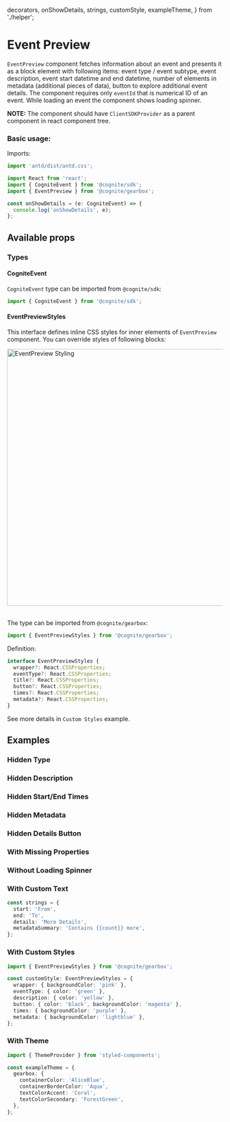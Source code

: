   decorators,
  onShowDetails,
  strings,
  customStyle,
  exampleTheme,
} from './helper';

<Meta title="Others/EventPreview" decorators={decorators} />

# Event Preview

`EventPreview` component fetches information about an event and presents it as a block element with following items: event type / event subtype,
event description, event start datetime and end datetime, number of elements in metadata (additional pieces of data), button to explore
additional event details. The component requires only `eventId` that is numerical ID of an event. While loading an event the component
shows loading spinner.

**NOTE:** The component should have `ClientSDKProvider` as a parent component in react component tree.
### Basic usage:

Imports:

```typescript
import 'antd/dist/antd.css';

import React from 'react';
import { CogniteEvent } from '@cognite/sdk';
import { EventPreview } from '@cognite/gearbox';

```
```typescript
const onShowDetails = (e: CogniteEvent) => {
  console.log('onShowDetails', e);
};

```
<Preview>
  <Story name="Basic Usage" >
    <EventPreview eventId={25496029326330} onShowDetails={onShowDetails} />
  </Story>
</Preview>

## Available props

<Props of={EventPreview} />

### Types

#### CogniteEvent
`CogniteEvent` type can be imported from `@cognite/sdk`:

```typescript
import { CogniteEvent } from '@cognite/sdk';
```

#### EventPreviewStyles
This interface defines inline CSS styles for inner elements of `EventPreview` component.
You can override styles of following blocks:

<img src="event_preview/styling_schema.jpg" alt="EventPreview Styling" width="600px"/>
<br/><br/>

The type can be imported from `@cognite/gearbox`:

```typescript
import { EventPreviewStyles } from '@cognite/gearbox';
```

Definition:

```typescript
interface EventPreviewStyles {
  wrapper?: React.CSSProperties;
  eventType?: React.CSSProperties;
  title?: React.CSSProperties;
  button?: React.CSSProperties;
  times?: React.CSSProperties;
  metadata?: React.CSSProperties;
}
```

See more details in `Custom Styles` example.

## Examples

### Hidden Type

<Preview>
  <Story name="Hidden Type" >
    <EventPreview
      eventId={25496029326330}
      onShowDetails={onShowDetails}
      hideProperties={['type']}
    />
  </Story>
</Preview>

### Hidden Description

<Preview>
  <Story name="Hidden Description" >
    <EventPreview
      eventId={25496029326330}
      onShowDetails={onShowDetails}
      hideProperties={['description']}
    />
  </Story>
</Preview>

### Hidden Start/End Times

<Preview>
  <Story name="Hidden Start/End Times" >
    <EventPreview
      eventId={25496029326330}
      onShowDetails={onShowDetails}
      hideProperties={['startTime', 'endTime']}
    />
  </Story>
</Preview>

### Hidden Metadata

<Preview>
  <Story name="Hidden Metadata" >
    <EventPreview
      eventId={25496029326330}
      onShowDetails={onShowDetails}
      hideProperties={['metadata']}
    />
  </Story>
</Preview>

### Hidden Details Button

<Preview>
  <Story name="Hidden Details Button" >
    <EventPreview eventId={25496029326330} />
  </Story>
</Preview>

### With Missing Properties

<Preview>
  <Story name="With Missing Properties" >
    <EventPreview
      eventId={25496029326330}
      onShowDetails={onShowDetails}
    />
  </Story>
</Preview>

### Without Loading Spinner

<Preview>
  <Story name="Without Loading Spinner" >
    <EventPreview
      eventId={25496029326330}
      onShowDetails={onShowDetails}
      hideLoadingSpinner={true}
    />
  </Story>
</Preview>

### With Custom Text

```typescript
const strings = {
  start: 'From',
  end: 'To',
  details: 'More Details',
  metadataSummary: 'Contains {{count}} more',
};
```

<Preview>
  <Story name="With Custom Text" >
    <EventPreview
      eventId={25496029326330}
      onShowDetails={onShowDetails}
      strings={strings}
    />
  </Story>
</Preview>

### With Custom Styles

```typescript
import { EventPreviewStyles } from '@cognite/gearbox';

const customStyle: EventPreviewStyles = {
  wrapper: { backgroundColor: 'pink' },
  eventType: { color: 'green' },
  description: { color: 'yellow' },
  button: { color: 'black', backgroundColor: 'magenta' },
  times: { backgroundColor: 'purple' },
  metadata: { backgroundColor: 'lightblue' },
};
```

<Preview>
  <Story name="With Custom Styles" >
    <EventPreview
      eventId={25496029326330}
      onShowDetails={onShowDetails}
      styles={customStyle}
    />
  </Story>
</Preview>

### With Theme

```typescript
import { ThemeProvider } from 'styled-components';

const exampleTheme = {
  gearbox: {
    containerColor: 'AliceBlue',
    containerBorderColor: 'Aqua',
    textColorAccent: 'Coral',
    textColorSecondary: 'ForestGreen',
  },
};
```

<Preview>
  <Story name="With Theme" >
    <ThemeProvider theme={exampleTheme}><EventPreview eventId={25496029326330} onShowDetails={onShowDetails}/></ThemeProvider>
  </Story>
</Preview>
